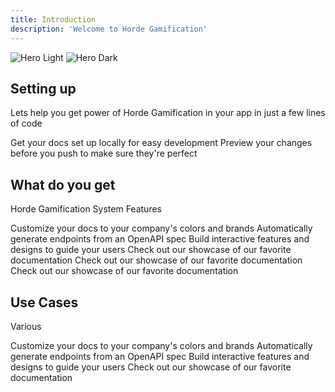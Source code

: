 ```yaml
---
title: Introduction
description: 'Welcome to Horde Gamification'
---
```


<img
    className="block dark:hidden"
    src="/images/hero-light.svg"
    alt="Hero Light"
/>
<img
    className="hidden dark:block"
    src="/images/hero-dark.svg"
    alt="Hero Dark"
/>

## Setting up

Lets help you get power of Horde Gamification in your app in just a few lines of code

<CardGroup cols={2}>
    <Card
        title="Get Started"
        icon="pen-to-square"
        href="quickstart"
    >
        Get your docs set up locally for easy development
    </Card>
    <Card
        title="Try out Samples"
        icon="image"
        href="https://mintlify.com/docs/development"
    >
        Preview your changes before you push to make sure they're perfect
    </Card>
</CardGroup>

## What do you get

Horde Gamification System Features

<CardGroup cols={2}>
    <Card
        title="Opinionated Library"
        icon="palette"
        href="https://mintlify.com/docs/settings/global"
    >
        Customize your docs to your company's colors and brands
    </Card>
    <Card
        title="Free to use Gamification API"
        icon="code"
        href="https://mintlify.com/docs/api-playground/openapi"
    >
        Automatically generate endpoints from an OpenAPI spec
    </Card>
    <Card
        title="Embeddable UI Widgets"
        icon="screwdriver-wrench"
        href="https://mintlify.com/docs/components/accordion"
    >
        Build interactive features and designs to guide your users
    </Card>
    <Card
        title="Currency Exchange"
        icon="stars"
        href="https://mintlify.com/customers"
    >
        Check out our showcase of our favorite documentation
    </Card>
    <Card
        title="Partners"
        icon="stars"
        href="https://mintlify.com/customers"
    >
        Check out our showcase of our favorite documentation
    </Card>
    <Card
        title="Community Tooling"
        icon="stars"
        href="https://mintlify.com/customers"
    >
        Check out our showcase of our favorite documentation
    </Card>
</CardGroup>


## Use Cases

Various 

<CardGroup cols={2}>
    <Card
        title="Launch your currency"
        icon="palette"
        href="https://mintlify.com/docs/settings/global"
    >
        Customize your docs to your company's colors and brands
    </Card>
    <Card
        title="Launch your shop"
        icon="code"
        href="https://mintlify.com/docs/api-playground/openapi"
    >
        Automatically generate endpoints from an OpenAPI spec
    </Card>
    <Card
        title="Build engaged communities"
        icon="screwdriver-wrench"
        href="https://mintlify.com/docs/components/accordion"
    >
        Build interactive features and designs to guide your users
    </Card>
    <Card
        title="Host fun games and contests"
        icon="stars"
        href="https://mintlify.com/customers"
    >
        Check out our showcase of our favorite documentation
    </Card>
    
</CardGroup>
